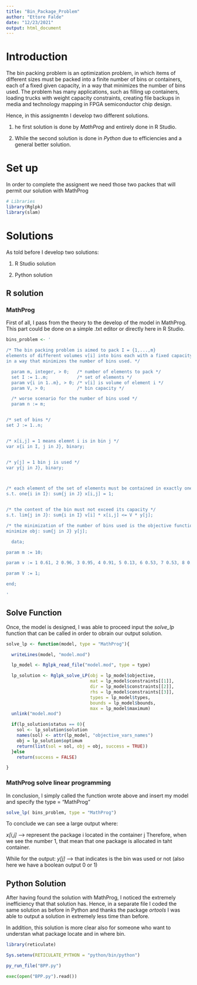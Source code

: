 ```yaml
---
title: "Bin_Package_Problem"
author: "Ettore Falde"
date: "12/23/2021"
output: html_document
---
```


# Introduction 
The bin packing problem is an optimization problem, in which items of different sizes must be packed into a finite number of bins or containers, each of a fixed given capacity, in a way that minimizes the number of bins used. The problem has many applications, such as filling up containers, loading trucks with weight capacity constraints, creating file backups in media and technology mapping in FPGA semiconductor chip design.

Hence, in this assignemtn I develop two different solutions. 

1. he first solution is done by _MathProg_ and entirely done in R Studio. 

2. While the second solution is done in _Python_ due to efficiencies and a general better solution. 


# Set up
In order to complete the assignent we need those two packes that will permit our solution with MathProg
```r
# Libraries
library(Rglpk) 
library(slam)
```

# Solutions
As told before I develop two solutions: 

1. R Studio solution 

2. Python solution 

## R solution
### MathProg
First of all, I pass from the theory to the develop of the model in MathProg. This part could be done on a simple .txt editor or directly here in R Studio. 
```r
bins_problem <- '

/* The bin packing problem is aimed to pack I = {1,...,m}
elements of different volumes v[i] into bins each with a fixed capacity V
in a way that minimizes the number of bins used. */

  param m, integer, > 0;   /* number of elements to pack */
  set I := 1..m;           /* set of elements */
  param v{i in 1..m}, > 0; /* v[i] is volume of element i */
  param V, > 0;            /* bin capacity */

  /* worse scenario for the number of bins used */
  param n := m;


/* set of bins */
set J := 1..n;


/* x[i,j] = 1 means elemnt i is in bin j */
var x{i in I, j in J}, binary;


/* y[j] = 1 bin j is used */
var y{j in J}, binary;



/* each element of the set of elements must be contained in exactly one bin */
s.t. one{i in I}: sum{j in J} x[i,j] = 1;


/* the content of the bin must not exceed its capacity */
s.t. lim{j in J}: sum{i in I} v[i] * x[i,j] <= V * y[j];

/* the minimization of the number of bins used is the objective function of this problem */
minimize obj: sum{j in J} y[j];

  data;

param m := 10;

param v := 1 0.61, 2 0.96, 3 0.95, 4 0.91, 5 0.13, 6 0.53, 7 0.53, 8 0.05, 9 0.65, 10 0.66;

param V := 1;

end;

'
```


## Solve Function
Once, the model is designed, I was able to proceed input the _solve_lp_ function that can be called in order to obrain our output solution. 
```r
solve_lp <- function(model, type = "MathProg"){

  writeLines(model, "model.mod")

  lp_model <- Rglpk_read_file("model.mod", type = type)

  lp_solution <- Rglpk_solve_LP(obj = lp_model$objective,
                                mat = lp_model$constraints[[1]],
                                dir = lp_model$constraints[[2]],
                                rhs = lp_model$constraints[[3]],
                                types = lp_model$types,
                                bounds = lp_model$bounds,
                                max = lp_model$maximum)
  unlink("model.mod")

  if(lp_solution$status == 0){
    sol <- lp_solution$solution
    names(sol) <- attr(lp_model, "objective_vars_names")
    obj = lp_solution$optimum
    return(list(sol = sol, obj = obj, success = TRUE))
  }else
    return(success = FALSE)

}
```

### MathProg solve linear programming
In conclusion, I simply called the function wrote above and insert my model and specify the type = "MathProg" 
```r
solve_lp( bins_problem, type = "MathProg")
```

To conclude we can see a large output where: 

*_x[i,j]_ *--> represent the package i located in the container j
Therefore, when we see the number 1, that mean that one package is allocated in taht container. 

While for the output: *_y[j]_* --> that indicates is the bin was used or not (also here we have a boolean output 0 or 1)


## Python Solution
After having found the solution with MathProg, I noticed the extremely inefficiency that that solution has. 
Hence, in a separate file I coded the same solution as before in Python and thanks the package _ortools_ I was able to output a solution in extremely less time than before. 

In addition, this solution is more clear also for someone who want to understan what package locate and in where bin. 
```r
library(reticulate)

Sys.setenv(RETICULATE_PYTHON = "python/bin/python")

py_run_file("BPP.py")

```

```python
exec(open("BPP.py").read())
```






